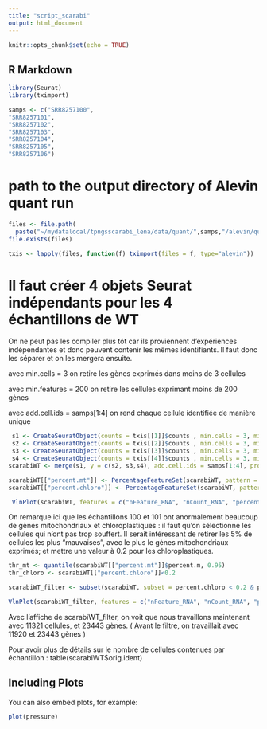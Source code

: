 ```yaml
---
title: "script_scarabi"
output: html_document
---
```


```r
knitr::opts_chunk$set(echo = TRUE)
```



## R Markdown

```r
library(Seurat)
library(tximport)

samps <- c("SRR8257100",
"SRR8257101",
"SRR8257102",
"SRR8257103",
"SRR8257104",
"SRR8257105",
"SRR8257106")

```

# path to the output directory of Alevin quant run 

```r

files <- file.path(
  paste("~/mydatalocal/tpngsscarabi_lena/data/quant/",samps,"/alevin/quants_mat.gz", sep=""))
file.exists(files)
```

```r
txis <- lapply(files, function(f) tximport(files = f, type="alevin"))
```
# Il faut créer 4 objets Seurat indépendants pour les 4 échantillons de WT 
On ne peut pas les compiler plus tôt car ils proviennent d'expériences indépendantes et donc peuvent contenir les mêmes identifiants. 
Il faut donc les séparer et on les mergera ensuite. 

avec min.cells = 3 on retire les gènes exprimés dans moins de 3 cellules 

avec min.features = 200 on retire les cellules exprimant moins de 200 gènes 

avec add.cell.ids = samps[1:4] on rend chaque cellule identifiée de manière unique 

```r
 s1 <- CreateSeuratObject(counts = txis[[1]]$counts , min.cells = 3, min.features = 200, project = samps[1])
 s2 <- CreateSeuratObject(counts = txis[[2]]$counts , min.cells = 3, min.features = 200, project = samps[2])
 s3 <- CreateSeuratObject(counts = txis[[3]]$counts , min.cells = 3, min.features = 200, project = samps[3])
 s4 <- CreateSeuratObject(counts = txis[[4]]$counts , min.cells = 3, min.features = 200, project = samps[4])
scarabiWT <- merge(s1, y = c(s2, s3,s4), add.cell.ids = samps[1:4], project = "scarabiWT")
```

```r
scarabiWT[["percent.mt"]] <- PercentageFeatureSet(scarabiWT, pattern = "ATM")
scarabiWT[["percent.chloro"]] <- PercentageFeatureSet(scarabiWT, pattern = "ATC")

 VlnPlot(scarabiWT, features = c("nFeature_RNA", "nCount_RNA", "percent.mt", "percent.chloro"), ncol = 4)
```
On remarque ici que les échantillons 100 et 101 ont anormalement beaucoup de gènes mitochondriaux et chloroplastiques : il faut qu'on sélectionne les cellules qui n'ont pas trop souffert. 
Il serait intéressant de retirer les 5% de cellules les plus "mauvaises", avec le plus le gènes mitochondriaux exprimés; et mettre une valeur à 0.2 pour les chloroplastiques. 

```r
thr_mt <- quantile(scarabiWT[["percent.mt"]]$percent.m, 0.95)
thr_chloro <- scarabiWT[["percent.chloro"]]<0.2

scarabiWT_filter <- subset(scarabiWT, subset = percent.chloro < 0.2 & percent.mt < thr_mt )
```

```r
VlnPlot(scarabiWT_filter, features = c("nFeature_RNA", "nCount_RNA", "percent.mt", "percent.chloro"), ncol = 4)
```
Avec l'affiche de scarabiWT_filter, on voit que nous travaillons maintenant avec 11321 cellules, et 23443 gènes. 
( Avant le filtre, on travaillait avec 11920 et 23443 gènes )

Pour avoir plus de détails sur le nombre de cellules contenues par échantillon : table(scarabiWT$orig.ident) 

## Including Plots

You can also embed plots, for example:

```r
plot(pressure)
```


